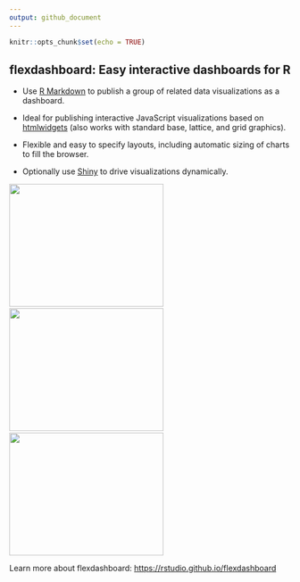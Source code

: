 ```yaml
---
output: github_document
---
```


```r
knitr::opts_chunk$set(echo = TRUE)
```

## flexdashboard: Easy interactive dashboards for R

* Use [R Markdown](http://rmarkdown.rstudio.com) to publish a group of related data visualizations as a dashboard.

* Ideal for publishing interactive JavaScript visualizations based on [htmlwidgets](http://www.htmlwidgets.org) (also works with standard base, lattice, and grid graphics).

* Flexible and easy to specify layouts, including automatic sizing of charts to fill the browser.

* Optionally use [Shiny](http://shiny.rstudio.com) to drive visualizations dynamically.

<img src="http://rstudio.github.io/flexdashboard/images/htmlwidgets-d3heatmap.png" width=276 height=220></img>&nbsp;&nbsp;<img src="http://rstudio.github.io/flexdashboard/images/dygraphs.png" width=276 height=220></img>&nbsp;&nbsp;<img src="http://rstudio.github.io/flexdashboard/images/plotly.png" width=276 height=220></img>

Learn more about flexdashboard: <https://rstudio.github.io/flexdashboard>
